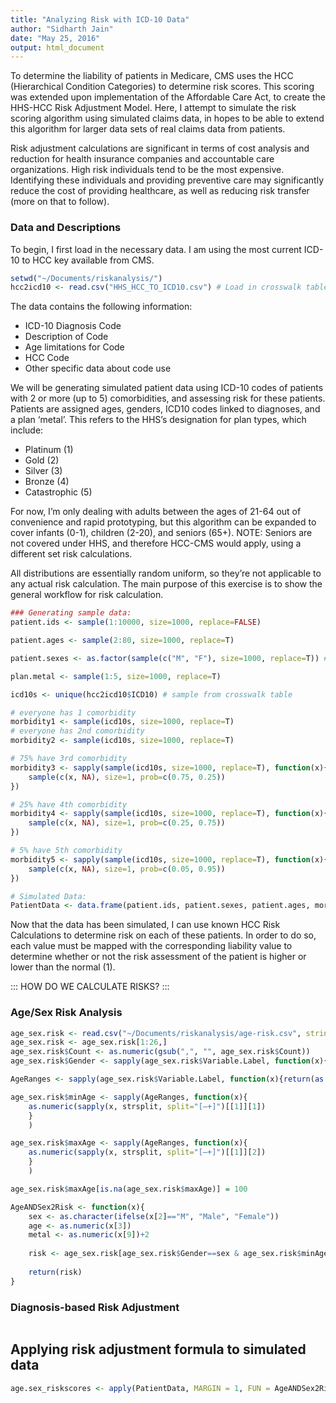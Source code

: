```yaml
---
title: "Analyzing Risk with ICD-10 Data"
author: "Sidharth Jain"
date: "May 25, 2016"
output: html_document
---
```


To determine the liability of patients in Medicare, CMS uses the HCC (Hierarchical Condition Categories) to determine risk scores.  This scoring was extended upon implementation of the Affordable Care Act, to create the HHS-HCC Risk Adjustment Model.  Here, I attempt to simulate the risk scoring algorithm using simulated claims data, in hopes to be able to extend this algorithm for larger data sets of real claims data from patients.  

Risk adjustment calculations are significant in terms of cost analysis and reduction for health insurance companies and accountable care organizations.  High risk individuals tend to be the most expensive.  Identifying these individuals and providing preventive care may significantly reduce the cost of providing healthcare, as well as reducing risk transfer (more on that to follow).


### Data and Descriptions

To begin, I first load in the necessary data.  I am using the most current ICD-10 to HCC key available from CMS.  

```r
setwd("~/Documents/riskanalysis/")
hcc2icd10 <- read.csv("HHS_HCC_TO_ICD10.csv") # Load in crosswalk table
```

The data contains the following information: 

- ICD-10 Diagnosis Code
- Description of Code
- Age limitations for Code
- HCC Code
- Other specific data about code use

We will be generating simulated patient data using ICD-10 codes of patients with 2 or more (up to 5)  comorbidities, and assessing risk for these patients.  Patients are assigned ages, genders, ICD10 codes linked to diagnoses, and a plan 'metal'.  This refers to the HHS's designation for plan types, which include:

- Platinum (1)
- Gold (2)
- Silver (3)
- Bronze (4)
- Catastrophic (5)

For now, I'm only dealing with adults between the ages of 21-64 out of convenience and rapid prototyping, but this algorithm can be expanded to cover infants (0-1), children (2-20), and seniors (65+).  NOTE: Seniors are not covered under HHS, and therefore HCC-CMS would apply, using a different set risk calculations.

All distributions are essentially random uniform, so they're not applicable to any actual risk calculation.  The main purpose of this exercise is to show the general workflow for risk calculation.

```r
### Generating sample data:
patient.ids <- sample(1:10000, size=1000, replace=FALSE)

patient.ages <- sample(2:80, size=1000, replace=T)

patient.sexes <- as.factor(sample(c("M", "F"), size=1000, replace=T)) # 1 if male, 2 if female

plan.metal <- sample(1:5, size=1000, replace=T)

icd10s <- unique(hcc2icd10$ICD10) # sample from crosswalk table

# everyone has 1 comorbidity
morbidity1 <- sample(icd10s, size=1000, replace=T)  
# everyone has 2nd comorbidity
morbidity2 <- sample(icd10s, size=1000, replace=T) 

# 75% have 3rd comorbidity
morbidity3 <- sapply(sample(icd10s, size=1000, replace=T), function(x){
    sample(c(x, NA), size=1, prob=c(0.75, 0.25))
})

# 25% have 4th comorbidity
morbidity4 <- sapply(sample(icd10s, size=1000, replace=T), function(x){
    sample(c(x, NA), size=1, prob=c(0.25, 0.75))
})

# 5% have 5th comorbidity
morbidity5 <- sapply(sample(icd10s, size=1000, replace=T), function(x){
    sample(c(x, NA), size=1, prob=c(0.05, 0.95))
})

# Simulated Data:
PatientData <- data.frame(patient.ids, patient.sexes, patient.ages, morbidity1, morbidity2, morbidity3, morbidity4, morbidity5, plan.metal)
```

Now that the data has been simulated, I can use known HCC Risk Calculations to determine risk on each of these patients.  In order to do so, each value must be mapped with the corresponding liability value to determine whether or not the risk assessment of the patient is higher or lower than the normal (1).

::: HOW DO WE CALCULATE RISKS? :::

### Age/Sex Risk Analysis
```r
age_sex.risk <- read.csv("~/Documents/riskanalysis/age-risk.csv", stringsAsFactors=FALSE)
age_sex.risk <- age_sex.risk[1:26,]
age_sex.risk$Count <- as.numeric(gsub(",", "", age_sex.risk$Count))
age_sex.risk$Gender <- sapply(age_sex.risk$Variable.Label, function(x){return(as.character(strsplit(x, split=" ")[[1]][4]))})

AgeRanges <- sapply(age_sex.risk$Variable.Label, function(x){return(as.character(strsplit(x, split=" ")[[1]][3]))})

age_sex.risk$minAge <- sapply(AgeRanges, function(x){
    as.numeric(sapply(x, strsplit, split="[–+]")[[1]][1])
    }
    )

age_sex.risk$maxAge <- sapply(AgeRanges, function(x){
    as.numeric(sapply(x, strsplit, split="[–+]")[[1]][2])
    }
    )

age_sex.risk$maxAge[is.na(age_sex.risk$maxAge)] = 100

AgeANDSex2Risk <- function(x){
    sex <- as.character(ifelse(x[2]=="M", "Male", "Female"))
    age <- as.numeric(x[3])
    metal <- as.numeric(x[9])+2
    
    risk <- age_sex.risk[age_sex.risk$Gender==sex & age_sex.risk$minAge<=age & age_sex.risk$maxAge>=age,metal]
    
    return(risk)
}
```

### Diagnosis-based Risk Adjustment

```r

```


## Applying risk adjustment formula to simulated data
```r
age.sex_riskscores <- apply(PatientData, MARGIN = 1, FUN = AgeANDSex2Risk)




```



